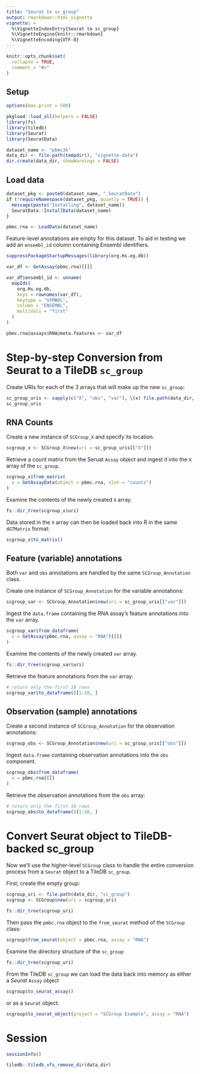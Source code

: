 ```yaml
---
title: "Seurat to sc_group"
output: rmarkdown::html_vignette
vignette: >
  %\VignetteIndexEntry{Seurat to sc_group}
  %\VignetteEngine{knitr::rmarkdown}
  %\VignetteEncoding{UTF-8}
---
```


```r
knitr::opts_chunk$set(
  collapse = TRUE,
  comment = "#>"
)
```

## Setup

```r
options(max.print = 500)

pkgload::load_all(helpers = FALSE)
library(fs)
library(tiledb)
library(Seurat)
library(SeuratData)

dataset_name <- "pbmc3k"
data_dir <- file.path(tempdir(), "vignette-data")
dir.create(data_dir, showWarnings = FALSE)
```

## Load data

```r
dataset_pkg <- paste0(dataset_name, ".SeuratData")
if (!requireNamespace(dataset_pkg, quietly = TRUE)) {
  message(paste("Installing", dataset_name))
  SeuratData::InstallData(dataset_name)
}
```

```r
pbmc.rna <- LoadData(dataset_name)
```

Feature-level annotations are empty for this dataset. To aid in testing we add an `ensembl_id` column containing Ensembl identifiers.

```r
suppressPackageStartupMessages(library(org.Hs.eg.db))

var_df <- GetAssay(pbmc.rna)[[]]

var_df$ensembl_id <- unname(
  mapIds(
    org.Hs.eg.db,
    keys = rownames(var_df),
    keytype = "SYMBOL",
    column = "ENSEMBL",
    multiVals = "first"
  )
)

pbmc.rna@assays$RNA@meta.features <- var_df
```

# Step-by-step Conversion from Seurat to a TileDB `sc_group`

Create URIs for each of the 3 arrays that will make up the new `sc_group`:

```r
sc_group_uris <- sapply(c("X", "obs", "var"), \(x) file.path(data_dir, x))
sc_group_uris
```

## RNA Counts

Create a new instance of `SCGroup_X` and specify its location.

```r
scgroup_x <- SCGroup_X$new(uri = sc_group_uris[["X"]])
```

Retrieve a count matrix from the Seruat `Assay` object and ingest it into the `X` array of the `sc_group`.

```r
scgroup_x$from_matrix(
  x = GetAssayData(object = pbmc.rna, slot = "counts")
)
```

Examine the contents of the newly created `X` array.

```r
fs::dir_tree(scgroup_x$uri)
```

Data stored in the `X` array can then be loaded back into R in the same `dGTMatrix` format:

```r
scgroup_x$to_matrix()
```

## Feature (variable) annotations

Both `var` and `obs` annotations are handled by the same `SCGroup_Annotation` class.

Create one instance of `SCGroup_Annotation` for the variable annotations:

```r
scgroup_var <- SCGroup_Annotation$new(uri = sc_group_uris[["var"]])
```

Ingest the `data.frame` containing the RNA assay's feature annotations into the `var` array.

```r
scgroup_var$from_dataframe(
  x = GetAssay(pbmc.rna, assay = "RNA")[[]]
)
```

Examine the contents of the newly created `var` array.

```r
fs::dir_tree(scgroup_var$uri)
```

Retrieve the feature annotations from the `var` array:

```r
# return only the first 10 rows
scgroup_var$to_dataframe()[1:10, ]
```

## Observation (sample) annotations

Create a second instance of `SCGroup_Annotation` for the observation annotations:

```r
scgroup_obs <- SCGroup_Annotation$new(uri = sc_group_uris[["obs"]])
```

Ingest `data.frame` containing observation annotations into the `obs` component.

```r
scgroup_obs$from_dataframe(
  x = pbmc.rna[[]]
)
```

Retrieve the observation annotations from the `obs` array:

```r
# return only the first 10 rows
scgroup_obs$to_dataframe()[1:10, ]
```

# Convert Seurat object to TileDB-backed sc_group

Now we'll use the higher-level `SCGroup` class to handle the entire conversion process from a `Seurat` object to a TileDB `sc_group`.

First, create the empty group:

```r
scgroup_uri <- file.path(data_dir, "sc_group")
scgroup <- SCGroup$new(uri = scgroup_uri)

fs::dir_tree(scgroup_uri)
```

Then pass the `pmbc.rna` object to the `from_seurat` method of the `SCGroup` class:

```r
scgroup$from_seurat(object = pbmc.rna, assay = "RNA")
```

Examine the directory structure of the `sc_group`:

```r
fs::dir_tree(scgroup_uri)
```

From the TileDB `sc_group` we can load the data back into memory as either a _Seurat_ `Assay` object

```r
scgroup$to_seurat_assay()
```

or as a `Seurat` object:

```r
scgroup$to_seurat_object(project = "SCGroup Example", assay = "RNA")
```

# Session

```r
sessionInfo()
```

```r
tiledb::tiledb_vfs_remove_dir(data_dir)
```
